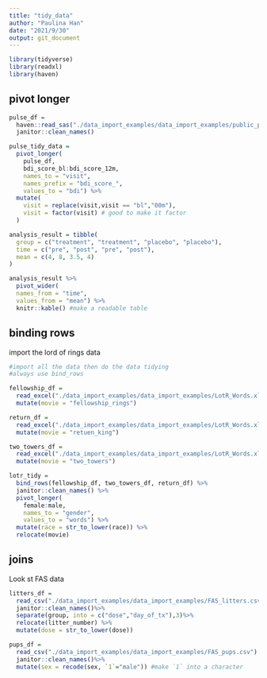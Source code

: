 ```yaml
---
title: "tidy_data"
author: "Paulina Han"
date: "2021/9/30"
output: git_document
---
```

```r
library(tidyverse)
library(readxl)
library(haven)
```

## pivot longer

```r
pulse_df = 
  haven::read_sas("./data_import_examples/data_import_examples/public_pulse_data.sas7bdat") %>%
  janitor::clean_names()

pulse_tidy_data = 
  pivot_longer(
    pulse_df, 
    bdi_score_bl:bdi_score_12m,
    names_to = "visit", 
    names_prefix = "bdi_score_",
    values_to = "bdi") %>%
  mutate(
    visit = replace(visit,visit == "bl","00m"),
    visit = factor(visit) # good to make it factor
  )


```




```r
analysis_result = tibble(
  group = c("treatment", "treatment", "placebo", "placebo"),
  time = c("pre", "post", "pre", "post"),
  mean = c(4, 8, 3.5, 4)
)

analysis_result %>%
  pivot_wider(
  names_from = "time", 
  values_from = "mean") %>%
  knitr::kable() #make a readable table

```

## binding rows

import the lord of rings data
```r
#import all the data then do the data tidying 
#always use bind_rows

fellowship_df = 
  read_excel("./data_import_examples/data_import_examples/LotR_Words.xlsx",range = "B3:D6") %>%
  mutate(movie = "fellowship_rings") 

return_df = 
  read_excel("./data_import_examples/data_import_examples/LotR_Words.xlsx",range = "J3:L6") %>%
  mutate(movie = "retuen_king") 

two_towers_df = 
  read_excel("./data_import_examples/data_import_examples/LotR_Words.xlsx",range = "F3:H6") %>%
  mutate(movie = "two_towers") 

lotr_tidy = 
  bind_rows(fellowship_df, two_towers_df, return_df) %>%
  janitor::clean_names() %>%
  pivot_longer(
    female:male,
    names_to = "gender", 
    values_to = "words") %>%
  mutate(race = str_to_lower(race)) %>%
  relocate(movie)
```


## joins

Look st FAS data


```r
litters_df =
  read_csv("./data_import_examples/data_import_examples/FAS_litters.csv") %>%
  janitor::clean_names()%>%
  separate(group, into = c("dose","day_of_tx"),3)%>%
  relocate(litter_number) %>%
  mutate(dose = str_to_lower(dose))

pups_df = 
  read_csv("./data_import_examples/data_import_examples/FAS_pups.csv") %>%
  janitor::clean_names()%>%
  mutate(sex = recode(sex, `1`="male")) #make `1` into a character
```


